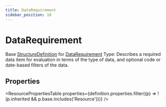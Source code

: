 ```yaml
---
title: DataRequirement
sidebar_position: 10
---
```



# DataRequirement

Base <a href="/docs/api/fhir/resources/structuredefinition">StructureDefinition</a> for <a href="/docs/api/fhir/datatypes/datarequirement">DataRequirement</a> Type: Describes a required data item for evaluation in terms of the type of data, and optional code or date-based filters of the data.

<Tabs queryString="section">
<TabItem value="schema" label="Schema" default>

## Properties

<ResourcePropertiesTable
  properties={definition.properties.filter((p) => !(p.inherited && p.base.includes('Resource')))}
/>

</TabItem>
  
  


</Tabs>
